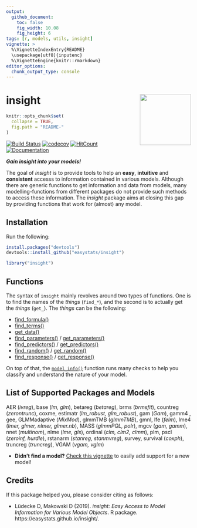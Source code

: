 ```yaml
---
output: 
  github_document:
    toc: false
    fig_width: 10.08
    fig_height: 6
tags: [r, models, utils, insight]
vignette: >
  %\VignetteIndexEntry{README}
  \usepackage[utf8]{inputenc}
  %\VignetteEngine{knitr::rmarkdown}
editor_options: 
  chunk_output_type: console
---
```


# insight <img src='man/figures/logo.png' align="right" height="139" />

```r
knitr::opts_chunk$set(
  collapse = TRUE,
  fig.path = "README-"
)
```


[![Build Status](https://travis-ci.org/easystats/insight.svg?branch=master)](https://travis-ci.org/easystats/insight)
[![codecov](https://codecov.io/gh/easystats/insight/branch/master/graph/badge.svg)](https://codecov.io/gh/easystats/insight)
[![HitCount](http://hits.dwyl.io/easystats/insight.svg)](http://hits.dwyl.io/easystats/insight) [![Documentation](https://img.shields.io/badge/documentation-insight-orange.svg?colorB=E91E63)](https://easystats.github.io/insight/)


***Gain insight into your models!***

The goal of *insight* is to provide tools to help an **easy**, **intuitive** and **consistent** accesss to information contained in various models. Although there are generic functions to get information and data from models, many modelling-functions from different packages do not provide such methods to access these information. The *insight* package aims at closing this gap by providing functions that work for (almost) any model.
  

## Installation

Run the following:

```r
install.packages("devtools")
devtools::install_github("easystats/insight")
```
```r
library("insight")
```


## Functions


The syntax of `insight` mainly revolves around two types of functions. One is to find the names of the *things* (`find_*`), and the second is to actually get the *things* (`get_`). The *things* can be the following:

- [find_formula()](https://easystats.github.io/insight/reference/find_formula.html)
- [find_terms()](https://easystats.github.io/insight/reference/find_terms.html)
- [get_data()](https://easystats.github.io/insight/reference/get_data.html)
- [find_parameters()](https://easystats.github.io/insight/reference/find_parameters.html) / [get_parameters()](https://easystats.github.io/insight/reference/get_parameters.html)
- [find_predictors()](https://easystats.github.io/insight/reference/find_predictors.html) / [get_predictors()](https://easystats.github.io/insight/reference/get_predictors.html)
- [find_random()](https://easystats.github.io/insight/reference/find_random.html) / [get_random()](https://easystats.github.io/insight/reference/get_random.html)
- [find_response()](https://easystats.github.io/insight/reference/find_response.html) /  [get_response()](https://easystats.github.io/insight/reference/get_response.html)

On top of that, the [`model_info()`](https://easystats.github.io/insight/reference/model_info.html) function runs many checks to help you classify and understand the nature of your model.


## List of Supported Packages and Models

AER (*ivreg*), base (*lm, glm*), betareg (*betareg*), brms (*brmsfit*), countreg (*zerontrunc*), coxme, estimatr (*lm_robust, glm_robust*), gam (*Gam*), gamm4 , gee, GLMMadaptive (*MixMod*), glmmTMB (*glmmTMB*), gmnl, lfe (*felm*), lme4 (*lmer, glmer, nlmer, glmer.nb*), MASS (*glmmPQL, polr*), mgcv (*gam, gamm*), nnet (*multinom*), nlme (*lme, gls*), ordinal (*clm, clm2, clmm*), plm, pscl (*zeroinf, hurdle*), rstanarm (*stanreg, stanmvreg*), survey, survival (*coxph*), truncreg (*truncreg*), VGAM (*vgam, vglm*)

- **Didn't find a model?** [Check this vignette](https://easystats.github.io/insight/articles/support_new_models.html) to easily add support for a new model!


## Credits

If this package helped you, please consider citing as follows:

- Lüdecke D, Makowski D (2019). *insight: Easy Access to Model Information for Various Model Objects*. R package. https://easystats.github.io/insight/.

